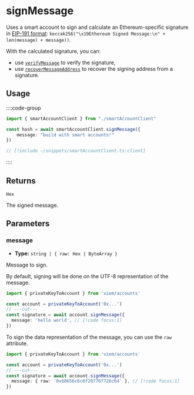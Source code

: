 # signMessage

Uses a smart account to sign and calculate an Ethereum-specific signature in [EIP-191 format](https://eips.ethereum.org/EIPS/eip-191): `keccak256("\x19Ethereum Signed Message:\n" + len(message) + message))`.

With the calculated signature, you can:

- use [`verifyMessage`](/docs/utilities/verifyMessage) to verify the signature,
- use [`recoverMessageAddress`](/docs/utilities/recoverMessageAddress) to recover the signing address from a signature.

## Usage

::::code-group

```ts [example.ts]
import { smartAccountClient } from "./smartAccountClient"

const hash = await smartAccountClient.signMessage({
    message: "build with smart accounts!"
})
```

```ts [smartAccountClient.ts]
// [!include ~/snippets/smartAccountClient.ts:client]
```

::::

## Returns

`Hex`

The signed message.

## Parameters

### message

- **Type:** `string | { raw: Hex | ByteArray }`

Message to sign.

By default, signing will be done on the UTF-8 representation of the message.

```ts twoslash
import { privateKeyToAccount } from 'viem/accounts'

const account = privateKeyToAccount('0x...')
// ---cut---
const signature = await account.signMessage({
  message: 'hello world', // [!code focus:1]
})
```

To sign the data representation of the message, you can use the `raw` attribute.

```ts twoslash
import { privateKeyToAccount } from 'viem/accounts'

const account = privateKeyToAccount('0x...')
// ---cut---
const signature = await account.signMessage({
  message: { raw: '0x68656c6c6f20776f726c64' }, // [!code focus:1]
})
```
